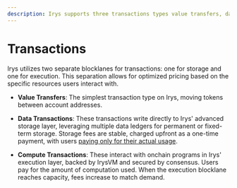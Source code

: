 ```yaml
---
description: Irys supports three transactions types value transfers, data transactions, and execution transactions.
---
```


# Transactions

Irys utilizes two separate blocklanes for transactions: one for storage and one for execution. This separation allows for optimized pricing based on the specific resources users interact with.

- **Value Transfers**: The simplest transaction type on Irys, moving tokens between account addresses.

- **Data Transactions**: These transactions write directly to Irys' advanced storage layer, leveraging multiple data ledgers for permanent or fixed-term storage. Storage fees are stable, charged upfront as a one-time payment, with users [paying only for their actual usage](/economics).

- **Compute Transactions**: These interact with onchain programs in Irys' execution layer, backed by IrysVM and secured by consensus. Users pay for the amount of computation used. When the execution blocklane reaches capacity, fees increase to match demand.
